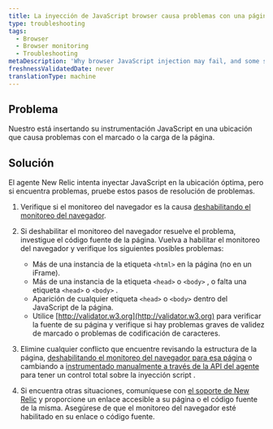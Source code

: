 ```yaml
---
title: La inyección de JavaScript browser causa problemas con una página
type: troubleshooting
tags:
  - Browser
  - Browser monitoring
  - Troubleshooting
metaDescription: 'Why browser JavaScript injection may fail, and some suggested solutions.'
freshnessValidatedDate: never
translationType: machine
---
```


## Problema

Nuestro <InlinePopover type="browser"/>está insertando su instrumentación JavaScript en una ubicación que causa problemas con el marcado o la carga de la página.

## Solución

El agente New Relic intenta inyectar JavaScript en la ubicación óptima, pero si encuentra problemas, pruebe estos pasos de resolución de problemas.

1. Verifique si el monitoreo del navegador es la causa [deshabilitando el monitoreo del navegador](/docs/browser/new-relic-browser/installation/disable-browser-monitoring/).

2. Si deshabilitar el monitoreo del navegador resuelve el problema, investigue el código fuente de la página. Vuelva a habilitar el monitoreo del navegador y verifique los siguientes posibles problemas:

   * Más de una instancia de la etiqueta `<html>` en la página (no en un iFrame).
   * Más de una instancia de la etiqueta `<head>` o `<body>` , o falta una etiqueta `<head>` o `<body>` .
   * Aparición de cualquier etiqueta `<head>` o `<body>` dentro del JavaScript de la página.
   * Utilice [http://validator.w3.org](http://validator.w3.org) para verificar la fuente de su página y verifique si hay problemas graves de validez de marcado o problemas de codificación de caracteres.

3. Elimine cualquier conflicto que encuentre revisando la estructura de la página, [deshabilitando el monitoreo del navegador para esa página](/docs/browser/new-relic-browser/installation-configuration/disable-browser-monitoring-specific-pages) o cambiando a [instrumentado manualmente a través de la API del agente](/docs/browser/new-relic-browser/installation-configuration/browser-settings-ui-options-browser-monitoring#agent-instrumentation) para tener un control total sobre la inyección script .

4. Si encuentra otras situaciones, comuníquese con [el soporte de New Relic](https://support.newrelic.com/) y proporcione un enlace accesible a su página o el código fuente de la misma. Asegúrese de que el monitoreo del navegador esté habilitado en su enlace o código fuente.